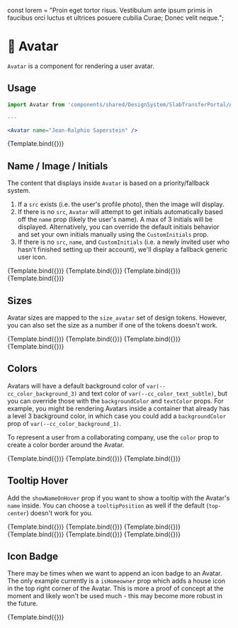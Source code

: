 
<Meta title="Avatar" component={Avatar} />

const lorem =
  "Proin eget tortor risus. Vestibulum ante ipsum primis in faucibus orci luctus et ultrices posuere cubilia Curae; Donec velit neque.";

# 📢 Avatar

`Avatar` is a component for rendering a user avatar.

## Usage

```jsx
import Avatar from 'components/shared/DesignSystem/SlabTransferPortal/Avatar';

---

<Avatar name="Jean-Ralphio Saperstein" />
```

<Canvas>
  <Story
    name="default"
    args={{
      name: "Jean-Ralphio Saperstein",
    }}
  >
    {Template.bind({})}
  </Story>
</Canvas>

<ArgsTable story="default" />

## Name / Image / Initials

The content that displays inside `Avatar` is based on a priority/fallback system.
1. If a `src` exists (i.e. the user's profile photo), then the image will display.
1. If there is no `src`, `Avatar` will attempt to get initials automatically based off the `name` prop (likely the user's name). A max of 3 initials will be displayed. Alternatively, you can override the default initials behavior and set your own initials manually using the `CustomInitials` prop.
1. If there is no `src`, `name`, and `CustomInitials` (i.e. a newly invited user who hasn't finished setting up their account), we'll display a fallback generic user icon.

<Canvas>
  <Story
    name="with profile photo"
    args={{
      name: "Jean-Ralphio Saperstein",
      src: "https://img.companycam.com/dFawdteZ9ZZFSk7UQpo5XPHzNP_2cKJwM6TLGJylMiE/rs:fit:300:300/q:75/aHR0cHM6Ly9jb21w/YW55Y2FtLXBlbmRp/bmcuczMuYW1hem9u/YXdzLmNvbS8xNzk1/YjkwMi0xNDQ2LTQw/ZjgtYTFkZS0zZDIx/MjVjMzZhYTAuanBl/Zw",
    }}
  >
    {Template.bind({})}
  </Story>
  <Story
    name="custom initials"
    args={{
      name: "Jean-Ralphio Saperstein",
      customInitials: "XX"
    }}
  >
    {Template.bind({})}
  </Story>
  <Story
    name="no photo"
    args={{
      name: "Jean-Ralphio Saperstein",
    }}
  >
    {Template.bind({})}
  </Story>
  <Story
    name="blank"
    args={{
    }}
  >
    {Template.bind({})}
  </Story>
</Canvas>

## Sizes
Avatar sizes are mapped to the `size_avatar` set of design tokens. However, you can also set the size as a number if one of the tokens doesn't work.

<Canvas>
  <Story
    name="large"
    args={{
      name: "Jean-Ralphio Saperstein",
      size: "large",
    }}
  >
    {Template.bind({})}
  </Story>
  <Story
    name="medium"
    args={{
      name: "Jean-Ralphio Saperstein",
      size: "medium"
    }}
  >
    {Template.bind({})}
  </Story>
  <Story
    name="small"
    args={{
      name: "Jean-Ralphio Saperstein",
      size: "small"
    }}
  >
    {Template.bind({})}
  </Story>
  <Story
    name="custom size"
    args={{
      name: "Jean-Ralphio Saperstein",
      size: 64,
    }}
  >
    {Template.bind({})}
  </Story>
</Canvas>

## Colors
Avatars will have a default background color of `var(--cc_color_background_3)` and text color of `var(--cc_color_text_subtle)`, but you can override those with the `backgroundColor` and `textColor` props. For example, you might be rendering Avatars inside a container that already has a level 3 background color, in which case you could add a `backgroundColor` prop of `var(--cc_color_background_1)`.

To represent a user from a collaborating company, use the `color` prop to create a color border around the Avatar.

<Canvas>
  <Story
    name="custom background color"
    args={{
      name: "Jean-Ralphio Saperstein",
      backgroundColor: "var(--cc_color_background_1)",
    }}
  >
    {Template.bind({})}
  </Story>
  <Story
    name="custom text color"
    args={{
      name: "Jean-Ralphio Saperstein",
      textColor: "var(--cc_color_utility_success)",
    }}
  >
    {Template.bind({})}
  </Story>
  <Story
    name="collaborator"
    args={{
      name: "Jean-Ralphio Saperstein",
      color: "var(--cc_color_label_orange)",
    }}
  >
    {Template.bind({})}
  </Story>
</Canvas>

## Tooltip Hover
Add the `showNameOnHover` prop if you want to show a tooltip with the Avatar's `name` inside. You can choose a `tooltipPosition` as well if the default (`top-center`) doesn't work for you.

<Canvas>
  <Story
    name="tooltip top-center"
    args={{
      name: "Jean-Ralphio Saperstein",
      src: "https://img.companycam.com/dFawdteZ9ZZFSk7UQpo5XPHzNP_2cKJwM6TLGJylMiE/rs:fit:300:300/q:75/aHR0cHM6Ly9jb21w/YW55Y2FtLXBlbmRp/bmcuczMuYW1hem9u/YXdzLmNvbS8xNzk1/YjkwMi0xNDQ2LTQw/ZjgtYTFkZS0zZDIx/MjVjMzZhYTAuanBl/Zw",
      showNameOnHover: true,
      style: {"margin": "32px -32px 32px 64px"}
    }}
  >
    {Template.bind({})}
  </Story>
  <Story
    name="tooltip top-left"
    args={{
      name: "Jean-Ralphio Saperstein",
      src: "https://img.companycam.com/dFawdteZ9ZZFSk7UQpo5XPHzNP_2cKJwM6TLGJylMiE/rs:fit:300:300/q:75/aHR0cHM6Ly9jb21w/YW55Y2FtLXBlbmRp/bmcuczMuYW1hem9u/YXdzLmNvbS8xNzk1/YjkwMi0xNDQ2LTQw/ZjgtYTFkZS0zZDIx/MjVjMzZhYTAuanBl/Zw",
      showNameOnHover: true,
      tooltipPosition: "top-left",
      style: {"margin": "32px -32px 32px 64px"}
    }}
  >
    {Template.bind({})}
  </Story>
  <Story
    name="tooltip top-right"
    args={{
      name: "Jean-Ralphio Saperstein",
      src: "https://img.companycam.com/dFawdteZ9ZZFSk7UQpo5XPHzNP_2cKJwM6TLGJylMiE/rs:fit:300:300/q:75/aHR0cHM6Ly9jb21w/YW55Y2FtLXBlbmRp/bmcuczMuYW1hem9u/YXdzLmNvbS8xNzk1/YjkwMi0xNDQ2LTQw/ZjgtYTFkZS0zZDIx/MjVjMzZhYTAuanBl/Zw",
      showNameOnHover: true,
      tooltipPosition: "top-right",
      style: {"margin": "32px -32px 32px 64px"}
    }}
  >
    {Template.bind({})}
  </Story>
  <Story
    name="tooltip bottom-center"
    args={{
      name: "Jean-Ralphio Saperstein",
      src: "https://img.companycam.com/dFawdteZ9ZZFSk7UQpo5XPHzNP_2cKJwM6TLGJylMiE/rs:fit:300:300/q:75/aHR0cHM6Ly9jb21w/YW55Y2FtLXBlbmRp/bmcuczMuYW1hem9u/YXdzLmNvbS8xNzk1/YjkwMi0xNDQ2LTQw/ZjgtYTFkZS0zZDIx/MjVjMzZhYTAuanBl/Zw",
      showNameOnHover: true,
      tooltipPosition: "bottom-center",
      style: {"margin": "32px -32px 32px 64px"}
    }}
  >
    {Template.bind({})}
  </Story>
  <Story
    name="tooltip bottom-left"
    args={{
      name: "Jean-Ralphio Saperstein",
      src: "https://img.companycam.com/dFawdteZ9ZZFSk7UQpo5XPHzNP_2cKJwM6TLGJylMiE/rs:fit:300:300/q:75/aHR0cHM6Ly9jb21w/YW55Y2FtLXBlbmRp/bmcuczMuYW1hem9u/YXdzLmNvbS8xNzk1/YjkwMi0xNDQ2LTQw/ZjgtYTFkZS0zZDIx/MjVjMzZhYTAuanBl/Zw",
      showNameOnHover: true,
      tooltipPosition: "bottom-left",
      style: {"margin": "32px -32px 32px 64px"}
    }}
  >
    {Template.bind({})}
  </Story>
  <Story
    name="tooltip bottom-right"
    args={{
      name: "Jean-Ralphio Saperstein",
      src: "https://img.companycam.com/dFawdteZ9ZZFSk7UQpo5XPHzNP_2cKJwM6TLGJylMiE/rs:fit:300:300/q:75/aHR0cHM6Ly9jb21w/YW55Y2FtLXBlbmRp/bmcuczMuYW1hem9u/YXdzLmNvbS8xNzk1/YjkwMi0xNDQ2LTQw/ZjgtYTFkZS0zZDIx/MjVjMzZhYTAuanBl/Zw",
      showNameOnHover: true,
      tooltipPosition: "bottom-right",
      style: {"margin": "32px -32px 32px 64px"}
    }}
  >
    {Template.bind({})}
  </Story>
</Canvas>



## Icon Badge
There may be times when we want to append an icon badge to an Avatar. The only example currently is a `isHomeowner` prop which adds a house icon in the top right corner of the Avatar. This is more a proof of concept at the moment and likely won't be used much - this may become more robust in the future.

<Canvas>
  <Story
    name="homeowner no photo"
    args={{
      name: "Jean-Ralphio Saperstein",
      isHomeowner: true,
    }}
  >
    {Template.bind({})}
  </Story>
</Canvas>